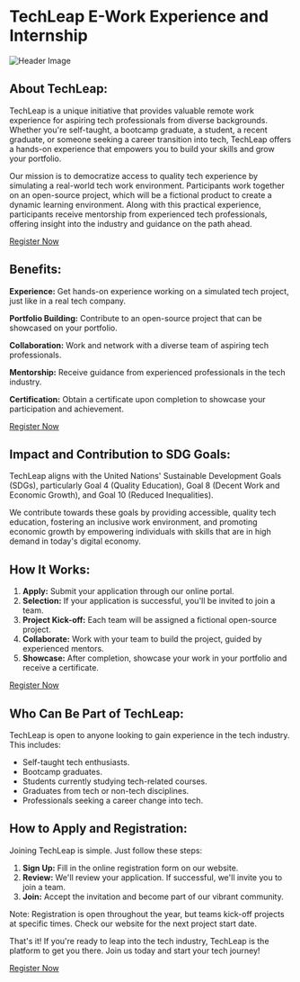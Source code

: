 # TechLeap E-Work Experience and Internship

![Header Image](../public/assets/techLeap-e-work-and-interns.jpeg)

## About TechLeap:


TechLeap is a unique initiative that provides valuable remote work experience for aspiring tech professionals from diverse backgrounds. Whether you're self-taught, a bootcamp graduate, a student, a recent graduate, or someone seeking a career transition into tech, TechLeap offers a hands-on experience that empowers you to build your skills and grow your portfolio.

Our mission is to democratize access to quality tech experience by simulating a real-world tech work environment. Participants work together on an open-source project, which will be a fictional product to create a dynamic learning environment. Along with this practical experience, participants receive mentorship from experienced tech professionals, offering insight into the industry and guidance on the path ahead.

[Register Now](https://bit.ly/TechLeapGlobal)

## Benefits:

**Experience:** Get hands-on experience working on a simulated tech project, just like in a real tech company.

**Portfolio Building:** Contribute to an open-source project that can be showcased on your portfolio.

**Collaboration:** Work and network with a diverse team of aspiring tech professionals.

**Mentorship:** Receive guidance from experienced professionals in the tech industry.

**Certification:** Obtain a certificate upon completion to showcase your participation and achievement.

[Register Now](https://bit.ly/TechLeapGlobal)

## Impact and Contribution to SDG Goals:

TechLeap aligns with the United Nations' Sustainable Development Goals (SDGs), particularly Goal 4 (Quality Education), Goal 8 (Decent Work and Economic Growth), and Goal 10 (Reduced Inequalities).

We contribute towards these goals by providing accessible, quality tech education, fostering an inclusive work environment, and promoting economic growth by empowering individuals with skills that are in high demand in today's digital economy.

## How It Works:

1. **Apply:** Submit your application through our online portal.
2. **Selection:** If your application is successful, you'll be invited to join a team.
3. **Project Kick-off:** Each team will be assigned a fictional open-source project.
4. **Collaborate:** Work with your team to build the project, guided by experienced mentors.
5. **Showcase:** After completion, showcase your work in your portfolio and receive a certificate.

[Register Now](https://bit.ly/TechLeapGlobal)

## Who Can Be Part of TechLeap:

TechLeap is open to anyone looking to gain experience in the tech industry. This includes:

- Self-taught tech enthusiasts.
- Bootcamp graduates.
- Students currently studying tech-related courses.
- Graduates from tech or non-tech disciplines.
- Professionals seeking a career change into tech.

## How to Apply and Registration:

Joining TechLeap is simple. Just follow these steps:

1. **Sign Up:** Fill in the online registration form on our website.
2. **Review:** We'll review your application. If successful, we'll invite you to join a team.
3. **Join:** Accept the invitation and become part of our vibrant community.

Note: Registration is open throughout the year, but teams kick-off projects at specific times. Check our website for the next project start date.

That's it! If you're ready to leap into the tech industry, TechLeap is the platform to get you there. Join us today and start your tech journey!

[Register Now](https://bit.ly/TechLeapGlobal)

<ScrollToTop />
